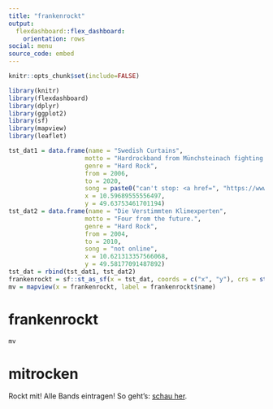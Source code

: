 ```yaml
---
title: "frankenrockt"
output: 
  flexdashboard::flex_dashboard:
    orientation: rows
social: menu
source_code: embed
---
```


```r
knitr::opts_chunk$set(include=FALSE)
```

```r
library(knitr)
library(flexdashboard)
library(dplyr)
library(ggplot2)
library(sf)
library(mapview)
library(leaflet)
```

```r
tst_dat1 = data.frame(name = "Swedish Curtains", 
                     motto = "Hardrockband from Münchsteinach fighting to hold the rythm", 
                     genre = "Hard Rock", 
                     from = 2006, 
                     to = 2020, 
                     song = paste0("can't stop: <a href=", "https://www.youtube.com/watch?v=j37Ii20Ddo4",">", "https://www.youtube.com/watch?v=j37Ii20Ddo4", "</a>"), 
                     x = 10.59689555556497, 
                     y = 49.63753461701194)
tst_dat2 = data.frame(name = "Die Verstimmten Klimexperten", 
                     motto = "Four from the future.", 
                     genre = "Hard Rock", 
                     from = 2004, 
                     to = 2010, 
                     song = "not online", 
                     x = 10.621313357566068, 
                     y = 49.58177091487892)
tst_dat = rbind(tst_dat1, tst_dat2)
frankenrockt = sf::st_as_sf(x = tst_dat, coords = c("x", "y"), crs = st_crs(4326))
mv = mapview(x = frankenrockt, label = frankenrockt$name)
```

frankenrockt
================================================================================

```r
mv
```

mitrocken
================================================================================
Rockt mit! Alle Bands eintragen! So geht's: [schau her](https://github.com/przell/frankenrockt).

